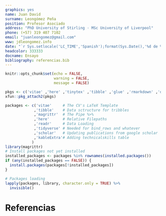 ```yaml
---
graphics: yes
name: Juan David
surname: Leongómez Peña
position: Profesor Asociado
address: "PhD University of Stirling · MSc University of Liverpool"
phone: (+57) 319 407 7102
email: "juanleongomez@gmail.com"
www: jdleongomez.info
date: "`r Sys.setlocale('LC_TIME','Spanish');format(Sys.Date(),'%d de %B de %Y')`"
headcolor: 333333
docname: Ensayo
bibliography: referencias.bib
---
```


```r
knitr::opts_chunk$set(echo = FALSE,
                      warning = FALSE,
                      message = FALSE)

pkgs <- c('vitae' ,'here' ,'tinytex' ,'tibble' ,'glue' ,'rmarkdown' ,'dplyr', 'readr' ,'yaml')
xfun::pkg_attach2(pkgs)

packages <- c('vitae'     # The CV's LaTeX Template
             ,'tibble'    # Data sctructure for tribbles
             ,'magrittr'  # The Pipe %>%
             ,'here'      # Relative Filepaths
             ,'readr'     # Data Loading
             ,'tidyverse' # Needed for bind_rows and whatever
             ,'scholar'   # Updating publications from google scholar
             ,'kableExtra'# Adding technicalskills table
            )
library(magrittr)
# Install packages not yet installed
installed_packages <- packages %in% rownames(installed.packages())
if (any(installed_packages == FALSE)) {
  install.packages(packages[!installed_packages])
}

# Packages loading
lapply(packages, library, character.only = TRUE) %>%
  invisible()
```

\vspace{4mm}
\begin{tcolorbox}[enhanced,
        on line, 
        boxsep=4pt, left=0pt,right=0pt,top=0pt,bottom=0pt,
        colframe=white,colback=black]
  
\color{white}
\begin{LARGE}\begin{center}
Documento 7. \textbf{Ensayo}
\end{center}\end{LARGE}
\end{tcolorbox}

\doublespacing

\begin{small}

A lo largo de este ensayo, demostraré cómo mi formación, intereses y trayectoria son excepcionales, especialmente dentro del contexto colombiano. En primer lugar, mi pregrado no se centró en psicología, sino en pedagogía musical, marcando un inicio poco convencional en mi recorrido académico. En segundo lugar, a medida que progresé hacia estudios de posgrado, mi enfoque se volcó gradualmente hacia la psicología con una fuerte orientación comportamental y biológica, lo cual ha delineado mi camino como investigador. Esta peculiar ruta educativa, por supuesto, dibuja un perfil no convencional. Sin embargo, mi perfil poco ortodoxo, lejos de ser una limitación, aporta perspectivas innovadoras que desafían constantemente las fronteras disciplinarias, brindando una mirada fresca y singular, y sólidos fundamentos metodológicos en línea con los principios de la ciencia abierta.

Aunque mi formación inicial estuvo orientada hacia el arte y la enseñanza, durante mis estudios de pregrado me surgió una pregunta que, por ese entonces, jamás había escuchado: ¿por qué los humanos, así como somos el único animal con lenguaje, somos el único animal realmente musical? O, en esencia, ¿cuál es el origen de la música? Esta pregunta, una vez formulada, \textit{rompió} mi forma de pensar y redefinió mis expectativas. A partir de ese momento decidí que quería que dedicar mi vida a tratar de comprender ese aspecto fundamental, tan profundamente arraigado del ser humano. De hecho, durante mis estudios de pregrado, mi primer paso fue abordar esta cuestión en mi trabajo de grado, a pesar de contar con limitadas herramientas y orientación académica. Aunque dicho trabajo \autocite[eventualmente publicado en][]{Leongomez2008} refleje una aproximación inicial e ingenua, careciendo en muchos aspectos del rigor que ahora procuraría, demostró la pertinencia de mi interrogante y reveló la existencia de personas alrededor del mundo que estaban inmersas en su búsqueda, una sorpresa gratificante en mi indagación inicial.

El segundo paso crucial fue buscar una formación científicamente sólida. Por ello, decidí viajar al Reino Unido, donde realicé una maestría en psicología evolutiva\footnote{\scriptsize Es relevante aclarar que no me refiero a la psicología del desarrollo, sino al estudio de la mente y el comportamiento desde una perspectiva evolutiva. Aunque comúnmente se utiliza el término 'psicología \textit{evolucionista'} de manera errónea y simplificada en el español, prefiero evitar el uso del sufijo \href{https://dle.rae.es/-ismo}{\textit{-ismo}}. Este sufijo a menudo connota una doctrina ideológica, algo lamentablemente asociado con algunas corrientes, de las cuales me distancio. Mi interés y formación parten de un marco conceptual y empírico sólido, propios de la perspectiva evolutiva moderna. Sería similar a referirse a la 'psicología \textit{clinicista}' o, de manera más provocativa ideológicamente, a la 'psicología \textit{socialista}', lo cual, por supuesto, resultaría absolutamente inapropiado y fuera de lugar, pero sirve como ejemplo gracioso de este sesgo lingüístico.} en la \href{https://www.liverpool.ac.uk/}{Universidad de Liverpool}, que incluía figuras tan destacadas como \href{https://en.wikipedia.org/wiki/Robin_Dunbar}{Robin Dunbar}. A pesar de los desafíos que enfrenté para ingresar y completar un programa de posgrado destinado específicamente a biólogos o psicólogos, incluso careciendo de bases formales en estadística, no solo culminé exitosamente el programa, sino que también fui galardonado por el mejor desempeño en la maestría.

Posteriormente, también en el Reino Unido, llevé a cabo mi doctorado como parte del \textit{\href{https://www.stir.ac.uk/about/faculties/natural-sciences/our-research/research-groups/behaviour-and-evolution-research-group/}{Behaviour and Evolution Research Group}} en el \href{https://www.stir.ac.uk/about/faculties/natural-sciences/psychology/}{Departamento de Psicología}, integrado en la \href{https://www.stir.ac.uk/about/faculties/natural-sciences/departments/}{Facultad de Ciencias Naturales} de la Universidad de Stirling\footnote{\scriptsize Para ilustrar la gran amplitud de la perspectiva de la ciencia psicológica en la Universidad de Stirling, vale resaltar que, además de grupos enfocados en psicología clínica y de la salud, por ejemplo, hay un fuerte enfoque en estudios del comportamiento y bienestar en especies animales humanas y no humanas. De hecho, durante la mayor parte de mis estudios doctorales, la directora del departamento fue la Dra. \href{https://scholar.google.co.uk/citations?user=wxh9svQAAAAJ}{Phyllis C. Lee}, conocida particularmente por su trabajo en comportamiento y conservación de elefantes.}. Durante mi investigación doctoral, me enfoqué en la relación entre la musicalidad y ciertos aspectos no verbales del habla humana \autocite[e.g., ][]{leongomezVocalModulationCourtship2014}, lo que me llevó a reflexionar sobre la compleja relación entre la musicalidad y el lenguaje, y la posible conexión entre ambos fenómenos.

Desde mi retorno a Colombia, mi principal vínculo ha sido con la Universidad El Bosque, donde actualmente soy Profesor Asociado e investigador en la Facultad de Psicología. Desde 2016, lidero el grupo de investigación \href{https://investigaciones.unbosque.edu.co/codec}{\textit{\textbf{CODEC}: Ciencias Cognitivas y del Comportamiento}}, que por ese entonces no tenía siquiera reconocimiento como grupo de investigación por Minciencias, pero bajo mi liderazgo logró obtener no solo reconocimiento sino eventualmente alcanzar la categoría \textbf{\href{https://scienti.minciencias.gov.co/gruplac/jsp/visualiza/visualizagr.jsp?nro=00000000001446}{A1}}. Asimismo, debido a mi producción académica, tengo el reconocimiento como \href{https://scienti.minciencias.gov.co/cvlac/visualizador/generarCurriculoCv.do?cod_rh=0001348945}{Investigador Senior} por Minciencias.

Además de esto, cabe señalar que a partir de mi formación profesional como pedagogo, tengo experiencia docente en todos los niveles (desde preescolar hasta posgrado), tanto en Colombia como en el Reino Unido. Como docente en la Universidad Pedagógica Nacional de Colombia (2010), dicté clases relacionadas con métodos de investigación, estuve a cargo de la supervisión metodológica de varios proyectos de investigación de pregrado, y fui miembro del Comité de Investigación, donde participé en la definición de las líneas de investigación y los lineamientos para la investigación de pregrado. En la Universidad de Stirling (2011-2014), dirigí varios proyectos de investigación en psicoacústica con estudiantes de pregrado, impartí clases magistrales y seminarios sobre comunicación vocal (en animales y humanos), impartí clases magistrales y talleres de estadística, estuve a cargo del apoyo estadístico a los estudiantes de las diferentes maestrías en psicología, dirigí una tesis de maestría, e impartí cursos prácticos sobre acústica e investigación de la voz humana, y talleres técnicos sobre el uso de software especializado. En la Universidad de La Sabana (2015 - 2016) diseñé e impartí asignaturas de estadística, supervisé los aspectos metodológicos de varios trabajos de investigación de pregrado, y diseñé un curso electivo centrado en la evolución y desarrollo de la comunicación vocal.

Aunque mis perspectivas e intereses de investigación se han ampliado con el tiempo, el estudio del comportamiento humano con una perspectiva evolutiva ha sido un eje central en mi carrera académica. Además de investigar sobre las bases de la musicalidad humana y sus funciones sociales, me concentro en el estudio evolutivo del comportamiento humano y su variabilidad cultural. Mi interés se centra en comprender los efectos sociales de señales biológicas y la percepción interpersonal a través de señales vocales no verbales. Mis investigaciones abordan temas como los procesos de elección de pareja, señales faciales y su impacto en la percepción de dominancia, tipicidad sexual y salud, además de los efectos de los niveles hormonales en el comportamiento social humano.

He publicado con éxito mis investigaciones en revistas de alta calidad: hasta la fecha, tengo 30 artículos publicados o aceptados en revistas revisadas por pares, incluyendo 3 artículos \autocite{kleisner2021,leongomez2021,leongomez2022} en un número temático en dos partes (\href{https://royalsocietypublishing.org/toc/rstb/2021/376/1840}{Parte 1}; \href{https://royalsocietypublishing.org/toc/rstb/2022/377/1841}{Parte 2}) centrado en la modulación de la voz para \textit{Philosophical Transactions of the Royal Society B}, del que soy el editor principal.

En los últimos años, he estado activamente involucrado en la difusión y aplicación de técnicas analíticas cuantitativas y enfoques metodológicos innovadores. Mi enfoque ha estado centrado en promover la reproducibilidad y replicabilidad en la investigación científica, abordando las brechas existentes en la producción y acceso al conocimiento científico, una problemática que he experimentado de primera mano. Mi compromiso se ha evidenciado en la enseñanza y transformación de módulos relacionados con la estadística, priorizando la ciencia abierta y la reproducibilidad, tanto en entornos de programación como sin ellos. Esto se ha reflejado en mi labor como asesor metodológico y estadístico, en la reestructuración de módulos de estadística a nivel de pregrado y posgrado, y en la introducción y actualización voluntaria de docentes y estudiantes en el uso de R.

Mi firme apoyo a la difusión de prácticas de ciencia abierta se ha traducido en diversas iniciativas y logros. He trabajado activamente en la promoción de buenas prácticas en investigación cuantitativa y software de código abierto en español, contribuyendo a llenar un vacío en fuentes de alta calidad y accesibles. He elaborado guías metodológicas y vídeos en el canal \href{https://www.youtube.com/@InvestigacionAbierta}{\textit{Investigación Abierta}}, además de desarrollar aplicaciones web educativas mediante \textit{Shiny}.

Actualmente, ejerzo como editor ('\textit{recomendador}') en la innovadora iniciativa \href{https://rr.peercommunityin.org/}{\textit{PCI Registered Reports}}. Este modelo ha sido presentado en un \href{https://www.nature.com/articles/d41586-023-03342-6}{artículo de Nature} y se detalla en la descripción de \href{https://rr.peercommunityin.org/about/about}{PCI}.

Mis intereses de investigación temáticos, combinados con mi enfoque en la ciencia abierta y metodologías cuantitativas transversales a diversas áreas y disciplinas, han generado múltiples colaboraciones establecidas tanto dentro como fuera de Colombia. Mi trabajo se extiende a áreas transdisciplinares del comportamiento humano, así como a estudios neurocientíficos y sociales. He liderado numerosas colaboraciones internacionales, pero también he apoyado análisis estadísticos y diseños de investigación en estas áreas.

Además de mi experiencia en investigación, he acumulado una amplia experiencia administrativa en los casi nueve años en la Universidad El Bosque. Durante un periodo de cambios significativos en la institución, promoví y respaldé transformaciones en la docencia, impulsando la adopción de software libre. Estas iniciativas, junto con mis logros en investigación, fueron reconocidas con mi promoción a Profesor Asociado en 2019. Las estrategias propuestas demostraron su valía durante la crisis generada por la pandemia del COVID-19, donde asesoré al equipo de la Facultad para mantener una enseñanza innovadora y de alta calidad mediante herramientas tecnológicas.

Me entusiasma la perspectiva de incorporarme al Departamento de Psicología de la Universidad de los Andes. Creo que me beneficiaría interactuar con colegas con intereses de investigación más complementarios que los que tengo actualmente en una Facultad de Psicología que no ofrece títulos de investigación, donde mis posibilidades de colaboración interna son por lo tanto limitadas. Aunque colaboro con colegas de varios países, incluyendo el Reino Unido, República Checa, Francia, Brasil, México y Colombia, veo beneficios y oportunidades adicionales para una colaboración más amplia con otros colegas en los grupos de Neurociencia y comportamiento (pensando en mis intereses en la evolución de la musicalidad y su relación con el lenguaje) y el Grupo de investigación en psicología cognitiva.

Estoy convencido de que cumplo con todos los requisitos de esta cátedra en cuanto a cualificaciones, conocimientos, habilidades, experiencia y atributos personales. Deseo abrir una nueva línea de investigación en un entorno dinámico y vibrante, y contribuir activamente a la enseñanza, especialmente a nivel de posgrado, en áreas metodológicas y fundamentales, promoviendo la actualización constante de los métodos cuantitativos en la investigación. Agradezco sinceramente la consideración de mi candidatura.

\end{small}

# Referencias

\singlespacing
\begin{multicols}{2}
\AtNextBibliography{\footnotesize}
\printbibliography[heading=none]
\end{multicols}